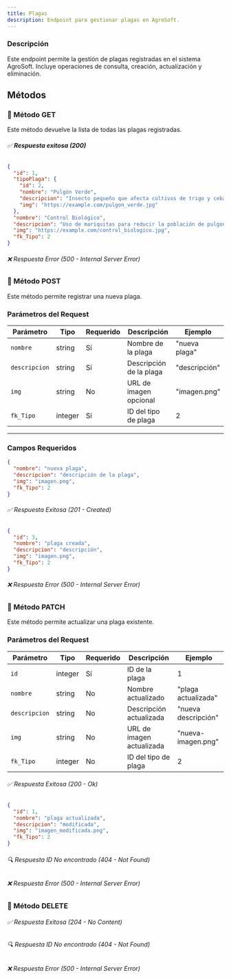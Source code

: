 ```yaml
---
title: Plagas
description: Endpoint para gestionar plagas en AgroSoft.
---
```



### Descripción

Este endpoint permite la gestión de plagas registradas en el sistema AgroSoft. Incluye operaciones de consulta, creación, actualización y eliminación.

## Métodos

### 🔹 Método GET

<ApiBaseBanner
  method="GET"
  path="/plaga/"
  baseUrl="http://127.0.0.1:8000"
/>

Este método devuelve la lista de todas las plagas registradas.

###### ✅ **Respuesta exitosa (200)**
```json
{
  "id": 1,
  "tipoPlaga": {
    "id": 2,
    "nombre": "Pulgón Verde",
    "descripcion": "Insecto pequeño que afecta cultivos de trigo y cebada.",
    "img": "https://example.com/pulgon_verde.jpg"
  },
  "nombre": "Control Biológico",
  "descripcion": "Uso de mariquitas para reducir la población de pulgones en los cultivos.",
  "img": "https://example.com/control_biologico.jpg",
  "fk_Tipo": 2
}
```
###### ❌ Respuesta Error (500 - Internal Server Error)

### 🔹 Método POST

<ApiBaseBanner
  method="POST"
  path="/plaga/"
  baseUrl="http://127.0.0.1:8000"
/>

Este método permite registrar una nueva plaga.

### **Parámetros del Request**

| Parámetro       | Tipo     | Requerido | Descripción            | Ejemplo          |
|----------------|----------|-----------|------------------------|------------------|
| `nombre`      | string   | Sí        | Nombre de la plaga     | "nueva plaga"   |
| `descripcion` | string   | Sí        | Descripción de la plaga | "descripción"   |
| `img`         | string   | No        | URL de imagen opcional | "imagen.png"   |
| `fk_Tipo`     | integer  | Sí        | ID del tipo de plaga   | 2               |

---

### **Campos Requeridos**
```json
{
  "nombre": "nueva plaga",
  "descripcion": "descripción de la plaga",
  "img": "imagen.png",
  "fk_Tipo": 2
}
```

###### ✅ Respuesta Exitosa (201 - Created)
```json
{
  "id": 3,
  "nombre": "plaga creada",
  "descripcion": "descripción",
  "img": "imagen.png",
  "fk_Tipo": 2
}
```
###### ❌ Respuesta Error (500 - Internal Server Error)

### 🔹 Método PATCH

<ApiBaseBanner
  method="PATCH"
  path="/plaga/{id}/"
  baseUrl="http://127.0.0.1:8000"
/>

Este método permite actualizar una plaga existente.

### **Parámetros del Request**
| Parámetro       | Tipo     | Requerido | Descripción               | Ejemplo                  |
|----------------|----------|-----------|---------------------------|--------------------------|
| `id`          | integer  | Sí        | ID de la plaga            | 1                        |
| `nombre`      | string   | No        | Nombre actualizado        | "plaga actualizada"     |
| `descripcion` | string   | No        | Descripción actualizada   | "nueva descripción"     |
| `img`         | string   | No        | URL de imagen actualizada | "nueva-imagen.png"      |
| `fk_Tipo`     | integer  | No        | ID del tipo de plaga      | 2                        |

###### ✅ Respuesta Exitosa (200 - Ok)
```json
{
  "id": 1,
  "nombre": "plaga actualizada",
  "descripcion": "modificada",
  "img": "imagen_modificada.png",
  "fk_Tipo": 2
}
```
###### 🔍 Respuesta ID No encontrado (404 - Not Found)
###### ❌ Respuesta Error (500 - Internal Server Error)

### 🔹 Método DELETE

<ApiBaseBanner
  method="DELETE"
  path="/plaga/{id}/"
  baseUrl="http://127.0.0.1:8000"
/>
###### ✅ Respuesta Exitosa (204 - No Content)
###### 🔍 Respuesta ID No encontrado (404 - Not Found)
###### ❌ Respuesta Error (500 - Internal Server Error)

